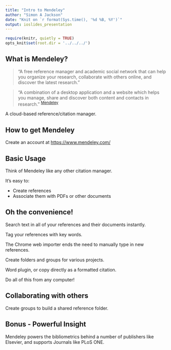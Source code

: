 ```yaml
---
title: "Intro to Mendeley"
author: "Simon A Jackson"
date: "Knit on `r format(Sys.time(), '%d %B, %Y')`"
output: ioslides_presentation
---
```


```r
require(knitr, quietly = TRUE)
opts_knit$set(root.dir = '../../../')
```

## What is Mendeley?

> "A free reference manager and academic social network that can help you organize your research, collaborate with others online, and discover the latest research."

> "A combination of a desktop application and a website which helps you manage, share and discover both content and contacts in research." ^[Mendeley](http://support.mendeley.com/customer/en/portal/articles/227875-what-is-mendeley-)^

A cloud-based reference/citation manager.

## How to get Mendeley

Create an account at <https://www.mendeley.com/>

## Basic Usage

Think of Mendeley like any other citation manager.

It's easy to:

- Create references
- Associate them with PDFs or other documents

## Oh the convenience!

Search text in all of your references and their documents instantly.

Tag your references with key words.

The Chrome web importer ends the need to manually type in new references.

Create folders and groups for various projects.

Word plugin, or copy directly as a formatted citation.

Do all of this from any computer!

## Collaborating with others

Create groups to build a shared reference folder.

## Bonus - Powerful Insight

Mendeley powers the bibliometrics behind a number of publishers like Elsevier, and supports Journals like PLoS ONE.
